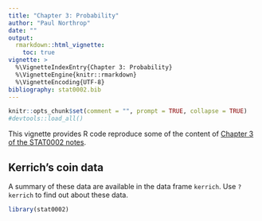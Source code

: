 ```yaml
---
title: "Chapter 3: Probability"
author: "Paul Northrop"
date: ""
output: 
  rmarkdown::html_vignette:
    toc: true
vignette: >
  %\VignetteIndexEntry{Chapter 3: Probability}
  %\VignetteEngine{knitr::rmarkdown}
  %\VignetteEncoding{UTF-8}
bibliography: stat0002.bib
---
```


```r
knitr::opts_chunk$set(comment = "", prompt = TRUE, collapse = TRUE)
#devtools::load_all()
```

This vignette provides R code reproduce some of the content of [Chapter 3 of the STAT0002 notes](https://paulnorthrop.github.io/stat0002book/probability.html).

## Kerrich's coin data

A summary of these data are available in the data frame `kerrich`.  Use `?kerrich` to find out about these data.

```r
library(stat0002)
```


<script type="text/x-mathjax-config">
   MathJax.Hub.Config({  "HTML-CSS": { minScaleAdjust: 125, availableFonts: [] }  });
</script>
